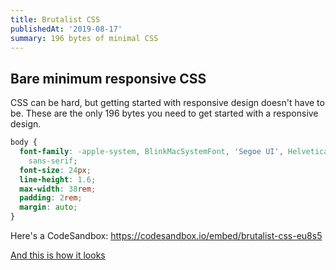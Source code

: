 ```yaml
---
title: Brutalist CSS
publishedAt: '2019-08-17'
summary: 196 bytes of minimal CSS
---
```


## Bare minimum responsive CSS

CSS can be hard, but getting started with responsive design doesn't have to be. These are the only 196 bytes you need to get started with a responsive design.

```css
body {
  font-family: -apple-system, BlinkMacSystemFont, 'Segoe UI', Helvetica, Arial,
    sans-serif;
  font-size: 24px;
  line-height: 1.6;
  max-width: 38rem;
  padding: 2rem;
  margin: auto;
}
```

Here's a CodeSandbox: https://codesandbox.io/embed/brutalist-css-eu8s5

[And this is how it looks](https://eu8s5.csb.app/)
